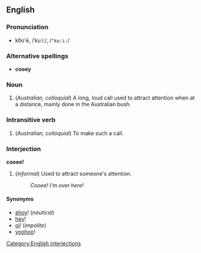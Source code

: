 ==English==
===Pronunciation===
*ko͞o'ē, /ˈkuːiː/, /<tt>"ku:i:</tt>/

===Alternative spellings===
*'''cooey'''

===Noun===
#(''Australian, colloquial'') A long, loud call used to attract attention when at a distance, mainly done in the Australian bush.

===Intransitive verb===
#(''Australian, colloquial'') To make such a call.

===Interjection===
'''cooee!'''

#(''informal'')<!--also used outside Australia--> Used to attract someone's attention.
#:''Cooee!  I'm over here!''

====Synonyms====
*[[ahoy]]! (''nautical'')
*[[hey]]!
*[[oi]]! (''impolite'')
*[[yoohoo]]!

[[Category:English interjections]]